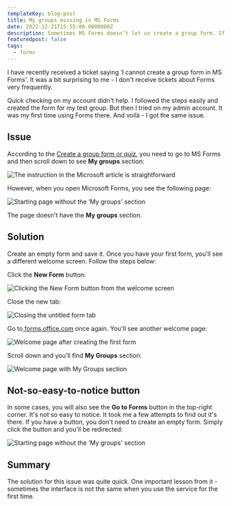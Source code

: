 ```yaml
---
templateKey: blog-post
title: My groups missing in MS Forms
date: 2022-12-21T15:55:00.0000000Z
description: Sometimes MS Forms doesn’t let us create a group form. If this happened to you, here’s how to solve it in no time.
featuredpost: false
tags:
  - forms
---
```


I have recently received a ticket saying ‘I cannot create a group form in MS Forms'. It was a bit surprising to me - I don't receive tickets about Forms very frequently.

Quick checking on my account didn't help. I followed the steps easily and created the form for my test group. But then I tried on my admin account. It was my first time using Forms there. And voilà - I got the same issue.

## Issue

According to the [Create a group form or quiz](https://support.microsoft.com/en-us/office/create-a-group-form-or-quiz-7228eebb-a6ab-45ec-8123-52026a2f52ff), you need to go to MS Forms and then scroll down to see **My groups** section:

![The instruction in the Microsoft article is straightforward](../../img/my-groups-missing-ms-forms/20221207-150447-cvqfofDoK4.png)

However, when you open Microsoft Forms, you see the following page:

![Starting page without the ‘My groups' section](../../img/my-groups-missing-ms-forms/20221221-155932-jP5beUgEVp.png)

The page doesn't have the **My groups** section.

## Solution

Create an empty form and save it. Once you have your first form, you'll see a different welcome screen. Follow the steps below:

Click the **New Form** button:

![Clicking the New Form button from the welcome screen](../../img/my-groups-missing-ms-forms/20221221-160205-jP5y4ah4Jp.png)

Close the new tab:

![Closing the untitled form tab](../../img/my-groups-missing-ms-forms/20221221-160354-ggxEbFODCg.png)

Go to[ forms.office.com](https://forms.office.com) once again. You'll see another welcome page:

![Welcome page after creating the first form](../../img/my-groups-missing-ms-forms/20221221-160636-vbZZ2EZdvf.png)

Scroll down and you'll find **My Groups** section:

![Welcome page with My Groups section](../../img/my-groups-missing-ms-forms/20221221-160849-mgyn8Hy6yP.png)

## Not-so-easy-to-notice button

In some cases, you will also see the **Go to Forms** button in the top-right corner. It's not so easy to notice. It took me a few attempts to find out it's there. If you have a button, you don't need to create an empty form. Simply click the button and you'll be redirected:

![Starting page without the ‘My groups' section](../../img/my-groups-missing-ms-forms/20221207-150017-pWD0SNBvLA)

## Summary

The solution for this issue was quite quick. One important lesson from it - sometimes the interface is not the same when you use the service for the first time.
